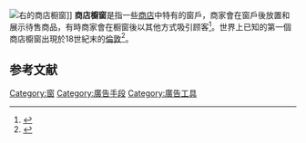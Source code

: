 [[File:Sværtegade_3_-_shop_windows_02.jpg|右]]的商店橱窗]]
'''商店櫥窗'''是指一些[[商店|商店]]中特有的窗戶，商家會在窗戶後放置和展示待售商品，有時商家會在橱窗後以其他方式吸引顾客<ref>{{Cite web |url=http://usatoday30.usatoday.com/money/industries/retail/story/2011-12-02/window-displays/51643926/1 |title=Holiday window displays can help lure shoppers, study says |access-date=2021-04-12 |archive-date=2019-10-13 |archive-url=https://web.archive.org/web/20191013112725/http://usatoday30.usatoday.com/money/industries/retail/story/2011-12-02/window-displays/51643926/1 |dead-url=no }}</ref>。世界上已知的第一個商店櫥窗出現於18世紀末的[[倫敦|倫敦]]<ref>{{Cite book|url=https://books.google.com/books?id=2TEEaCrPiWsC&dq=Robertson%27s+Book+of+Firsts:+Who+Did+What+For+the+First+Time&hl=en&sa=X&ei=C1QjUpCfHbCg7AaoqIDoDA&ved=0CD4Q6AEwAA|title=Robertson's Book of Firsts: Who Did What for the First Time|last=Patrick Robertson|year=2011|publisher=Bloomsbury Publishing|accessdate=2013-02-07|archive-date=2021-04-12|archive-url=https://web.archive.org/web/20210412132607/https://books.google.com/books?id=2TEEaCrPiWsC&dq=Robertson's+Book+of+Firsts:+Who+Did+What+For+the+First+Time&hl=en&sa=X&ei=C1QjUpCfHbCg7AaoqIDoDA&ved=0CD4Q6AEwAA|dead-url=no}}</ref>。

==参考文献==
{{reflist}}

[[Category:窗|Category:窗]]
[[Category:廣告手段|Category:廣告手段]]
[[Category:廣告工具|Category:廣告工具]]